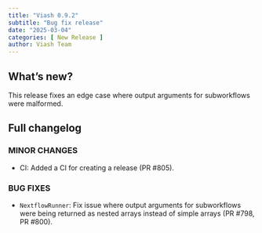 ```yaml
---
title: "Viash 0.9.2"
subtitle: "Bug fix release"
date: "2025-03-04"
categories: [ New Release ]
author: Viash Team
---
```


## What's new?

This release fixes an edge case where output arguments for subworkflows were malformed.

## Full changelog

### MINOR CHANGES

* CI: Added a CI for creating a release (PR #805).

### BUG FIXES

* `NextflowRunner`: Fix issue where output arguments for subworkflows were being returned as nested arrays instead of simple arrays (PR #798, PR #800).

